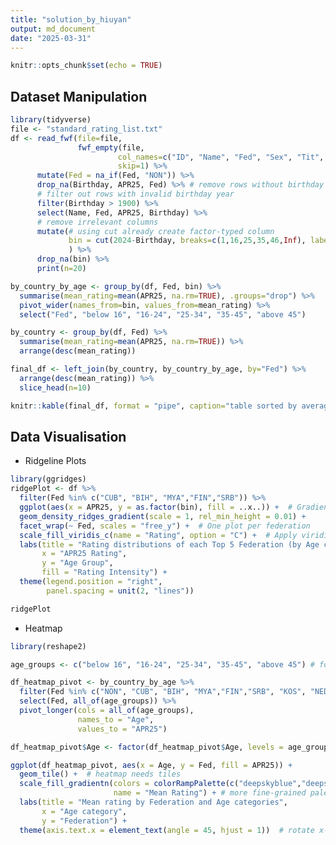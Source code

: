 ```yaml
---
title: "solution_by_hiuyan"
output: md_document
date: "2025-03-31"
---
```


```r
knitr::opts_chunk$set(echo = TRUE)
```

## Dataset Manipulation 


```r
library(tidyverse)
file <- "standard_rating_list.txt"
df <- read_fwf(file=file, 
               fwf_empty(file, 
                        col_names=c("ID", "Name", "Fed", "Sex", "Tit", "WTit", "OTit", "FOA", "APR25", "Gms", "K", "Birthday", "Flag")),
                        skip=1) %>%
      mutate(Fed = na_if(Fed, "NON")) %>%
      drop_na(Birthday, APR25, Fed) %>% # remove rows without birthday or rating
      # filter out rows with invalid birthday year
      filter(Birthday > 1900) %>%
      select(Name, Fed, APR25, Birthday) %>%
      # remove irrelevant columns
      mutate(# using cut already create factor-typed column
             bin = cut(2024-Birthday, breaks=c(1,16,25,35,46,Inf), labels=c("below 16", "16-24", "25-34", "35-45", "above 45"))
             ) %>%
      drop_na(bin) %>% 
      print(n=20)

by_country_by_age <- group_by(df, Fed, bin) %>%
  summarise(mean_rating=mean(APR25, na.rm=TRUE), .groups="drop") %>%
  pivot_wider(names_from=bin, values_from=mean_rating) %>%
  select("Fed", "below 16", "16-24", "25-34", "35-45", "above 45")

by_country <- group_by(df, Fed) %>%
  summarise(mean_rating=mean(APR25, na.rm=TRUE)) %>%
  arrange(desc(mean_rating)) 

final_df <- left_join(by_country, by_country_by_age, by="Fed") %>%
  arrange(desc(mean_rating)) %>%
  slice_head(n=10)

knitr::kable(final_df, format = "pipe", caption="table sorted by average rating of each federation (Top 10)")
```

## Data Visualisation

- Ridgeline Plots

```r
library(ggridges)
ridgePlot <- df %>%
  filter(Fed %in% c("CUB", "BIH", "MYA","FIN","SRB")) %>%
  ggplot(aes(x = APR25, y = as.factor(bin), fill = ..x..)) +  # Gradient fill based on APR25 rating
  geom_density_ridges_gradient(scale = 1, rel_min_height = 0.01) +  
  facet_wrap(~ Fed, scales = "free_y") +  # One plot per federation
  scale_fill_viridis_c(name = "Rating", option = "C") +  # Apply viridis color scale
  labs(title = "Rating distributions of each Top 5 Federation (by Age category)",
       x = "APR25 Rating",
       y = "Age Group",
       fill = "Rating Intensity") +
  theme(legend.position = "right",
        panel.spacing = unit(2, "lines"))

ridgePlot
```

- Heatmap
```r
library(reshape2)

age_groups <- c("below 16", "16-24", "25-34", "35-45", "above 45") # for strict ordering

df_heatmap_pivot <- by_country_by_age %>%
  filter(Fed %in% c("NON", "CUB", "BIH", "MYA","FIN","SRB", "KOS", "NED", "UKR", "GER")) %>%
  select(Fed, all_of(age_groups)) %>%
  pivot_longer(cols = all_of(age_groups), 
               names_to = "Age", 
               values_to = "APR25")

df_heatmap_pivot$Age <- factor(df_heatmap_pivot$Age, levels = age_groups) # to fix the age order

ggplot(df_heatmap_pivot, aes(x = Age, y = Fed, fill = APR25)) +
  geom_tile() +  # heatmap needs tiles
  scale_fill_gradientn(colors = colorRampPalette(c("deepskyblue","deepskyblue2", "deepskyblue4"))(4), 
                       name = "Mean Rating") + # more fine-grained palette
  labs(title = "Mean rating by Federation and Age categories", 
       x = "Age category", 
       y = "Federation") + 
  theme(axis.text.x = element_text(angle = 45, hjust = 1))  # rotate x-axis and align with plot)

```


